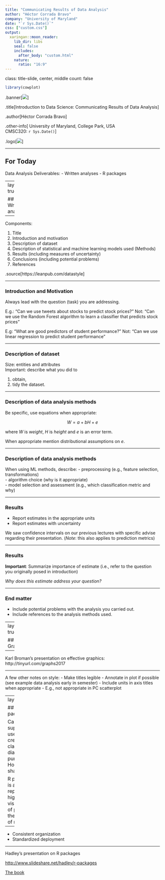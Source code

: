 ```yaml
---
title: "Communicating Results of Data Analysis"
author: "Héctor Corrada Bravo"
company: "University of Maryland"
date: "`r Sys.Date()`"
css: ["custom.css"]
output: 
  xaringan::moon_reader:
    lib_dir: libs
    seal: false
    includes:
      after_body: "custom.html"
    nature:
      ratio: "16:9"
---
```

class: title-slide, center, middle
count: false

```r
library(cowplot)
```

.banner[![](img/epiviz.png)]

.title[Introduction to Data Science: Communicating Results of Data Analysis]

.author[Héctor Corrada Bravo]

.other-info[
University of Maryland, College Park, USA  
CMSC320: `r Sys.Date()`
]

.logo[![](img/logo.png)]

---

## For Today


Data Analysis Deliverables:
  - Written analyses
  - R packages

---
layout: true

## Written analyses

---

Components:

1. Title
2. Introduction and motivation
3. Description of dataset
4. Description of statistical and machine learning models used (Methods)
5. Results (including measures of uncertainty)
6. Conclusions (including potential problems)
7. References

.source[https://leanpub.com/datastyle]

---

### Introduction and Motivation

Always lead with the question (task) you are addressing.

E.g.: "Can we use tweets about stocks to predict stock prices?"
Not: "Can we use the Random Forest algorithm to learn a classifier that predicts stock prices"

E.g: "What are good predictors of student performance?"
Not: "Can we use linear regression to predict student performance"

---

### Description of dataset

Size: entities and attributes  
Important: describe what you did to 

1) obtain,  
2) tidy the dataset.

---

### Description of data analysis methods

Be specific, use equations when appropriate:

$$
W = a + b H + e
$$

where $W$ is _weight_, $H$ is _height_ and $e$ is an error term.

When appropriate mention distributional assumptions on $e$.

---

### Description of data analysis methods

When using ML methods, describe:
  - preprocessing (e.g., feature selection, transformations)  
  - algorithm choice (why is it appropriate)  
  - model selection and assessment (e.g., which classification metric and why)
  
---

### Results

- Report estimates in the appropriate units
- Report estimates with uncertainty

We saw confidence intervals on our previous lectures with specific advise regarding their presentation. (_Note_: this also applies to prediction metrics)

---

### Results

**Important**: Summarize importance of estimate (i.e., refer to the question you originally posed in introduction)

_Why does this estimate address your question?_

---

### End matter

- Include potential problems with the analysis you carried out.
- Include references to the analysis methods used.

---
layout: true

## Graphics

---

Karl Broman's presentation on effective graphics: http://tinyurl.com/graphs2017

---

A few other notes on style:
- Make titles legible
- Annotate in plot if possible (see example data analysis early in semester)
- Include units in axis titles when appropriate
  - E.g., not appropriate in PC scatterplot

---
layout: true

## R packages

Case study: suppose you used data to create a classifier for diagnostic purposes. How do you share?

R packages is a reproducible, high-visibility way of publishing these types of results

---

- Consistent organization
- Standardized deployment

---

Hadley's presentation on R packages

[http://www.slideshare.net/hadley/r-packages](http://www.slideshare.net/hadley/r-packages)

[The book](http://r-pkgs.had.co.nz/)

